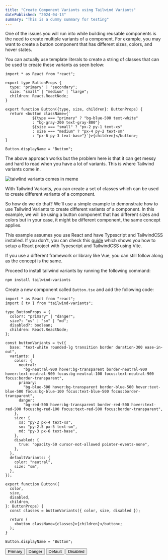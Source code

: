 ```yaml
---
title: "Create Component Variants using Tailwind Variants"
datePublished: "2024-04-13"
summary: "This is a dummy summary for testing"
---
```


One of the issues you will run into while building reusable components is the need to create
multiple variants of a component. For example, you may want to create a button
component that has different sizes, colors, and hover states.

You can actually use template literals to create a string of classes that
can be used to create these variants as seen below:

```tsx title="myapp/src/Button.tsx"
import * as React from "react";

export type ButtonProps {
  type: "primary" | "secondary";
  size: "small" | "medium" | "large";
  children: React.ReactNode;
}

export function Button({type, size, children}: ButtonProps) {
  return <button className={`
            ${type === "primary" ? "bg-blue-500 text-white"
            : "bg-gray-200 text-gray-800"}
            ${size === "small" ? "px-2 py-1 text-xs"
            : size === "medium" ? "px-4 py-2 text-sm"
            : "px-6 py-3 text-base"}`}>{children}</button>;
}

Button.displayName = "Button";
```

The above approach works but the problem here is that it can get
messy and hard to read when you have a lot of variants. This is where Tailwind
variants come in.

![taiwlind variants comes in meme](/tailwind-variants-comes-in.jpg)

With Tailwind Variants, you can create a set of classes which can be
used to create different variants of a component.

So how do we do that? We'll use a simple example to demonstrate how to use
Tailwind Variants to create different variants of a component. In this
example, we will be using a button component that has different sizes and colors but
in your case, it might be different component, the same concept applies.

This example assumes you use React and have Typescript and TailwindCSS installed. If you
don't, you can check this [guide](https://tailwindcss.com/docs/guides/vite) which shows you how to setup a
React project with Typescript and TailwindCSS using Vite.

If you use a different framework or library like Vue, you can still follow along as the
concept is the same.

Proceed to install tailwind variants by running the following command:

```bash
npm install tailwind-variants
```

Create a new component called `Button.tsx` and add the following code:

```tsx title="myapp/src/Button.tsx"
import * as React from "react";
import { tv } from "tailwind-variants";

type ButtonProps = {
  color?: "primary" | "danger";
  size?: "xs" | "sm" | "md";
  disabled?: boolean;
  children: React.ReactNode;
};

const buttonVariants = tv({
  base: "text-white rounded-lg transition border duration-300 ease-in-out",
  variants: {
    color: {
      neutral:
        "bg-neutral-900 hover:bg-transparent border-neutral-900 hover:text-neutral-900 focus:bg-neutral-100 focus:text-neutral-900 focus:border-transparent",
      primary:
        "bg-blue-500 hover:bg-transparent border-blue-500 hover:text-blue-500 focus:bg-blue-100 focus:text-blue-500 focus:border-transparent",
      danger:
        "bg-red-500 hover:bg-transparent border-red-500 hover:text-red-500 focus:bg-red-100 focus:text-red-500 focus:border-transparent",
    },
    size: {
      xs: "py-2 px-4 text-xs",
      sm: "py-2.5 px-5 text-sm",
      md: "py-3 px-6 text-base",
    },
    disabled: {
      true: "opacity-50 cursor-not-allowed pointer-events-none",
    },
  },
  defaultVariants: {
    color: "neutral",
    size: "sm",
  },
});

export function Button({
  color,
  size,
  disabled,
  children,
}: ButtonProps) {
  const classes = buttonVariants({ color, size, disabled });

  return (
    <button className={classes}>{children}</button>;
  );
}

Button.displayName = "Button";
```

<CodeOutput>
  <div class="p-5 bg-white flex items-center space-x-3">
    <button class="text-white rounded-lg transition border duration-300 ease-in-out bg-blue-500 hover:bg-transparent border-blue-500 hover:text-blue-500 focus:bg-blue-100 focus:text-blue-500 focus:border-transparent py-2 px-4 text-xs">
      <span>Primary</span>
    </button>
    <button class="text-white rounded-lg transition border duration-300 ease-in-out bg-red-500 hover:bg-transparent border-red-500 hover:text-red-500 focus:bg-red-100 focus:text-red-500 focus:border-transparent py-2.5 px-5 text-sm">
      <span>Danger</span>
    </button>
    <button class="text-white rounded-lg transition border duration-300 ease-in-out bg-neutral-900 hover:bg-transparent border-neutral-900 hover:text-neutral-900 focus:bg-neutral-100 focus:text-neutral-900 focus:border-transparent py-2.5 px-5 text-sm">
      <span>Default</span>
    </button>
    <button class="text-white rounded-lg transition border duration-300 ease-in-out bg-neutral-900 hover:bg-transparent border-neutral-900 hover:text-neutral-900 focus:bg-neutral-100 focus:text-neutral-900 focus:border-transparent py-2.5 px-5 text-sm opacity-50 cursor-not-allowed pointer-events-none">
      <span>Disabled</span>
    </button>
  </div>
</CodeOutput>
